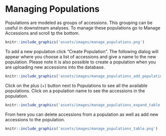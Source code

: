 # Managing Populations

Populations are modeled as groups of accessions. This grouping can be useful in downstream analyses. To manage these populations go to Manage Accessions and scroll tp the bottom.

```r
knitr::include_graphics('assets/images/manage_populations.png')
```

To add a new population click "Create Population". The following dialog will appear where you choose a list of accessions and give a name to the new population. Please note it is also possible to create a population when you are uploading new accessions into the database.

```r
knitr::include_graphics('assets/images/manage_populations_add_population.png')
```

Click on the plus (+) button next to Populations to see all the available populations. Click on a population name to see the accessions in the population.

```r
knitr::include_graphics('assets/images/manage_populations_expand_table.png')
```

From here you can delete accessions from a population as well as add new accessions to the population.

```r
knitr::include_graphics('assets/images/manage_populations_table.png')
```
